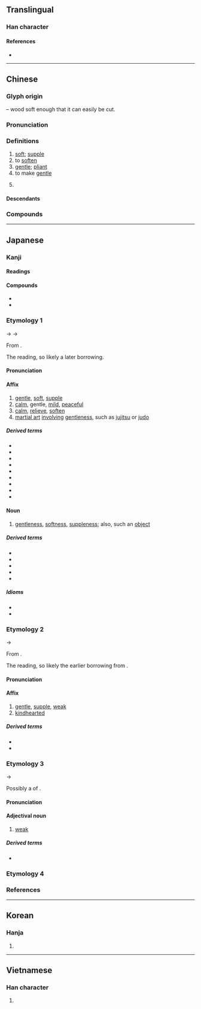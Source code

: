 {{character info}}
==Translingual==

===Han character===
{{Han char|rn=75|rad=木|as=05|sn=9|four=17904|canj=NHD|ids=⿱矛木}}

====References====
* {{Han ref|kx=0519.050|dkj=14622|dj=0907.040|hdz=21192.020|uh=67D4|ud=26580|bh=AC58|bd=44120}}

----

==Chinese==
{{zh-forms}}

===Glyph origin===
{{Han etym}}
{{Han compound|矛|木|t2=tree|ls=psc|c1=p|c2=s}} – wood soft enough that it can easily be cut.

===Pronunciation===
{{zh-pron
|m=róu
|c=jau4
|mn=qz,tp,xm:liû/kh,zz:jiû
|mn-t=riu5
|mc=y
|oc=y
|ma=
|cat=a,v,pn
}}

===Definitions===
{{zh-hanzi}}

# [[soft]]; [[supple]]
# to [[soften]]
# [[gentle]]; [[pliant]]
# to make [[gentle]]
# {{zh-div|州}} {{zh-short|柔佛|[[Johor]]}}

====Descendants====
{{CJKV||じゅう|유|nhu}}

===Compounds===
{{zh-der|柔腸寸斷|柔道|柔和|柔滑|柔麻|柔美|柔媚|柔嫩|柔懦|柔情|柔韌|柔軟|柔軟體操|柔潤|柔弱|柔聲|柔順|柔婉|柔細|柔中有剛|柔術|克柔|吐剛茹柔|剛柔|剛柔並濟|內柔外剛|外剛內柔|剛柔相濟|優柔寡斷|以柔克剛|優柔|嬌柔|以柔制剛|外柔內剛|善柔|俠骨柔腸|柔遠|懷柔|溫柔鄉|柔心弱骨|柔若無骨|柔能克剛|摧剛為柔|柔遠能邇|柔嘉|柔情萬千|柔枝嫩葉|柔性憲法|柔腸百轉|柔翰|柔柯|柔腸百結|柔日|溫柔敦厚|柔荑|柔能制剛|桑柔|柔色|柔性勸導|柔化|玉柔|玉軟花柔|柔茹寡斷|柔茹剛吐|柔懦寡斷|柔腸|柔條|柔握|溫柔|柔情密意|柔聲下氣|柔然|柔毫|柔情綽態|柔克|柔光鏡|柔舌|陰柔害物|繞指柔|韋柔|鐵骨柔情|輕柔|茹柔吐剛|纖柔|細柔|腼腆溫柔|軟柔柔|輯柔}}

----

==Japanese==

===Kanji===
{{ja-kanji|grade=c|rs=木05}}

====Readings====
{{ja-readings
|goon=にゅう<にう
|kanon=じゅう<じう
|kun=やわ-らか<やは-らか, やわ-らかい<やは-らかい, やわ-らぐ<やは-らぐ, やわ-らげる<やは-らげる
|nanori=とお<とほ, なり, やす, よし
}}

====Compounds====
* {{ja-r|外%柔%内%剛|がい%じゅう%ない%ごう}}
* {{ja-r|柔%柔|やわ%やわ}}

===Etymology 1===
{{ja-kanjitab|じゅう|yomi=kanon}}
{{IPAchar|/d͡ʑɨu/}} → {{IPAchar|/d͡ʑuː/}} → {{IPAchar|/ʑuː/}}

From {{der|ja|ltc|sort=しゆう'|-}} {{ltc-l|柔}}.

The {{m|ja|漢音|tr=kan'on|lit=[[Han]] [[sound]]}} reading, so likely a later borrowing.

====Pronunciation====
{{ja-pron|じゅう|acc=1|acc_ref=DJR,NHK}}

====Affix====
{{ja-pos|affix|じゅう|hhira=じう}}

# [[gentle]], [[soft]], [[supple]]
# [[calm]], gentle, [[mild]], [[peaceful]]
# [[calm#Verb|calm]], [[relieve]], [[soften]]
# [[martial art]] [[involve|involving]] [[gentleness]], such as [[jujitsu]] or [[judo]]

=====Derived terms=====
{{der-top3}}
* {{ja-r|柔%弱|じゅう%じゃく}}
* {{ja-r|柔%術|じゅう%じゅつ}}
* {{ja-r|柔%順|じゅう%じゅん}}
* {{ja-r|柔%道|じゅう%どう}}
* {{ja-r|柔%軟|じゅう%なん}}
* {{ja-r|温%柔|おん%じゅう}}
* {{ja-r|懐%柔|かい%じゅう}}
* {{ja-r|剛%柔|ごう%じゅう}}
* {{ja-r|優%柔|ゆう%じゅう}}
{{der-bottom}}

====Noun====
{{ja-noun|じゅう|hhira=じう}}

# [[gentleness]], [[softness]], [[suppleness]]; also, such an [[object]]

=====Derived terms=====
{{der-top3}}
* {{ja-r|柔%細%胞|じゅう%さい%ぼう}}
* {{ja-r|柔%組%織|じゅう%そ%しき}}
* {{ja-r|柔%懦|じゅう%だ}}
* {{ja-r|柔%突%起|じゅう%とっ%き}}
* {{ja-r|柔%毛|じゅう%もう}}
{{der-bottom}}

=====Idioms=====
* {{ja-r|柔%能く剛を制す|じゅう% よく ごう を せいす}}
* {{ja-r|柔も亦%茹わず剛も亦%吐かず|じゅう も また% くらわず ごう も また% はかず}}

===Etymology 2===
{{ja-kanjitab|にゅう|yomi=goon}}
{{IPAchar|/nɨu/}} → {{IPAchar|/ɲuː/}}

From {{der|ja|ltc|-}} {{ltc-l|柔}}.

The {{m|ja|呉音|tr=goon|lit=[[Wu]] [[sound]]}} reading, so likely the earlier borrowing from {{cog|ltc|-}}.

====Pronunciation====
{{ja-pron|にゅう|acc=0}}

====Affix====
{{ja-pos|affix|にゅう|hhira=にう}}

# [[gentle]], [[supple]], [[weak]]
# [[kindhearted]]

=====Derived terms=====
* {{ja-r|柔%弱|にゅう%じゃく}}
* {{ja-r|柔%和|にゅう%わ}}

===Etymology 3===
{{ja-kanjitab|やわ|yomi=k|alt=和}}
{{IPAchar|/jaɸa/}} → {{IPAchar|/jawa/}}

Possibly a {{back-formation|ja|nocap=1}} of {{m|ja|柔柔|tr=yawayawa||[[soft]], [[supple]]}}.

====Pronunciation====
{{ja-pron|やわ|acc=1|acc_ref=DJR,NHK}}

====Adjectival noun====
{{ja-adj|infl=na|やわ|hhira=やは}}

# [[weak]]

=====Derived terms=====
* {{ja-r|柔い|やわい}}

===Etymology 4===
{{ja-kanjitab|yomi=k|やわ|o1=ら}}
{{ja-gv|柔ら}}

===References===
<references/>

----

==Korean==

===Hanja===
{{ko-hanja|hangeul=[[유]]|eumhun=|rv=yu|mr=yu|y=yu}}

# {{rfdef|ko|sort=木05}}

----

==Vietnamese==

===Han character===
{{vi-hantu|[[nhu]]|rs=木05}}

# {{rfdef|vi|sort=木05}}